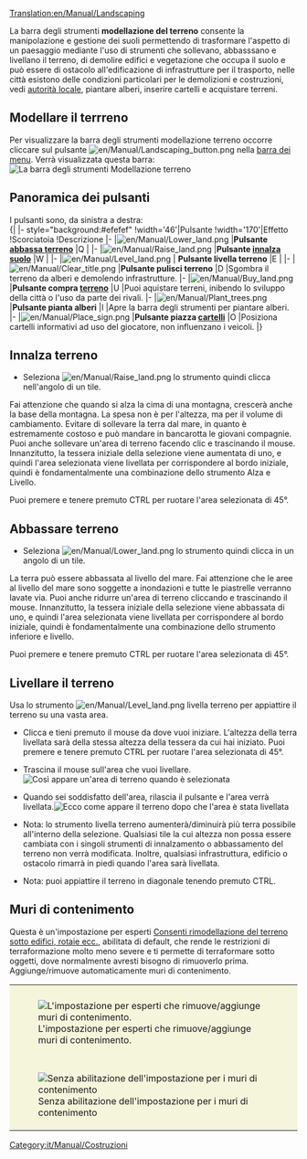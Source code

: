 [[Translation:en/Manual/Landscaping]]
{{it/Manual/Tutorial/Tutorial}}

La barra degli strumenti '''modellazione del terreno''' consente la manipolazione e gestione dei suoli permettendo di trasformare l'aspetto di un paesaggio mediante l'uso di strumenti che sollevano, abbasssano e livellano il terreno, di demolire edifici e vegetazione che occupa il suolo e può essere di ostacolo all'edificazione di infrastrutture per il trasporto, nelle città esistono delle condizioni particolari per le demolizioni e costruzioni, vedi [[it/Autorità locale|autorità locale]], piantare alberi, inserire cartelli e acquistare terreni.

==Modellare il terrreno==
Per visualizzare la barra degli strumenti modellazione terreno occorre cliccare sul pulsante [[File:en/Manual/Landscaping button.png]] nella [[it/Interfaccia di gioco#barra-dei-menu|barra dei menu]]. 
Verrà visualizzata questa barra: 
[[File:it/Manual/Landscaping toolbar.png|none|frame|La barra degli strumenti Modellazione terreno]]

==Panoramica dei pulsanti==
I pulsanti sono, da sinistra a destra:<br>
{| {{en/Wikitable}}
|- style="background:#efefef"
!width='46'|Pulsante
!width='170'|Effetto
!Scorciatoia
!Descrizione
|-
|[[File:en/Manual/Lower land.png]]
|'''Pulsante [[it/Abbassa terreno|abbassa terreno]]'''
|Q
|
|-
|[[File:en/Manual/Raise land.png]]
|'''Pulsante [[it/Innalza terreno|innalza suolo]]'''
|W
|
|-
|[[File:en/Manual/Level land.png]]
| '''Pulsante livella terreno'''
|E
|
|-
|[[File:en/Manual/Clear title.png]]
|'''Pulsante pulisci terreno'''
|D
|Sgombra il terreno da alberi e demolendo infrastrutture.
|-
|[[File:en/Manual/Buy land.png]]
|'''Pulsante compra [[it/Manual/Terreno|terreno]]'''
|U
|Puoi aquistare terreni, inibendo lo sviluppo della città o l'uso da parte dei rivali.
|-
|[[File:en/Manual/Plant trees.png]]
|'''Pulsante pianta alberi'''
|I
|Apre la barra degli strumenti per piantare alberi.
|-
|[[File:en/Manual/Place sign.png]]
|'''Pulsante piazza [[it/Cartelli|cartelli]]'''
|O
|Posiziona cartelli informativi ad uso del giocatore, non influenzano i veicoli.
|}

==Innalza terreno==
* Seleziona [[File:en/Manual/Raise land.png]] lo strumento quindi clicca nell'angolo di un tile. 
Fai attenzione che quando si alza la cima di una montagna, crescerà anche la base della montagna. La spesa non è per l'altezza, ma per il volume di cambiamento. Evitare di sollevare la terra dal mare, in quanto è estremamente costoso e può mandare in bancarotta le giovani compagnie.
Puoi anche sollevare un'area di terreno facendo clic e trascinando il mouse. Innanzitutto, la tessera iniziale della selezione viene aumentata di uno, e quindi l'area selezionata viene livellata per corrispondere al bordo iniziale, quindi è fondamentalmente una combinazione dello strumento Alza e Livello.

Puoi premere e tenere premuto CTRL per ruotare l'area selezionata di 45&deg;.

==Abbassare terreno==
* Seleziona [[File:en/Manual/Lower land.png]] lo strumento quindi clicca in un angolo di un tile.
La terra può essere abbassata al livello del mare. Fai attenzione che le aree al livello del mare sono soggette a inondazioni e tutte le piastrelle verranno lavate via.
Puoi anche ridurre un'area di terreno cliccando e trascinando il mouse. Innanzitutto, la tessera iniziale della selezione viene abbassata di uno, e quindi l'area selezionata viene livellata per corrispondere al bordo iniziale, quindi è fondamentalmente una combinazione dello strumento inferiore e livello.

Puoi premere e tenere premuto CTRL per ruotare l'area selezionata di 45&deg;.

==Livellare il terreno==
Usa lo strumento [[File:en/Manual/Level land.png]] livella terreno per appiattire il terreno su una vasta area.

* Clicca e tieni premuto il mouse da dove vuoi iniziare. L'altezza della terra livellata sarà della stessa altezza della tessera da cui hai iniziato. Puoi premere e tenere premuto CTRL per ruotare l'area selezionata di 45&deg;.

* Trascina il mouse sull'area che vuoi livellare. [[File:en/Manual/Level land before.png|none|frame|Così appare un'area di terreno quando è selezionata]]

* Quando sei soddisfatto dell'area, rilascia il pulsante e l'area verrà livellata.[[File:en/Manual/Level land after.png|none|frame|Ecco come appare il terreno dopo che l'area è stata livellata]]

* Nota: lo strumento livella terreno aumenterà/diminuirà più terra possibile all'interno della selezione. Qualsiasi tile la cui altezza non possa essere cambiata con i singoli strumenti di innalzamento o abbassamento del terreno non verrà modificata. Inoltre, qualsiasi infrastruttura, edificio o ostacolo rimarrà in piedi quando l'area sarà livellata.

* Nota: puoi appiattire il terreno in diagonale tenendo premuto CTRL.

==Muri di contenimento==
Questa è un'impostazione per esperti [[it/Impostazioni per esperti#limiti|Consenti rimodellazione del terreno sotto edifici, rotaie ecc.]], abilitata di default, che rende le restrizioni di terraformazione molto meno severe e ti permette di terraformare sotto oggetti, dove normalmente avresti bisogno di rimuoverlo prima. Aggiunge/rimuove automaticamente muri di contenimento.

{|style="border: 0px; margin: 5px auto 25px auto; Border-collapse: separate;" cellspacing="10"
|style="padding: 10px 10px 5px; 10px; background-color: #F5F5DC;" colspan="2"|[[File:it/Manual/Autoslope.png|center|frame|L'impostazione per esperti che rimuove/aggiunge muri di contenimento.]]
|-
|style="padding: 10px 10px 5px; 10px; background-color: #F5F5DC;"|[[File:it/Manual/Terraformoff.png|center|frame|Senza abilitazione dell'impostazione per i muri di contenimento]]
|style="padding: 10px 10px 5px; 10px; background-color: #F5F5DC;"|[[File:it/Manual/Terraformon.png|center|frame|Con l'abilitazione dell'impostazione per i muri di contenimento]]
|}

{{en/Feature|0.6}}
[[Category:it/Manual/Costruzioni]]